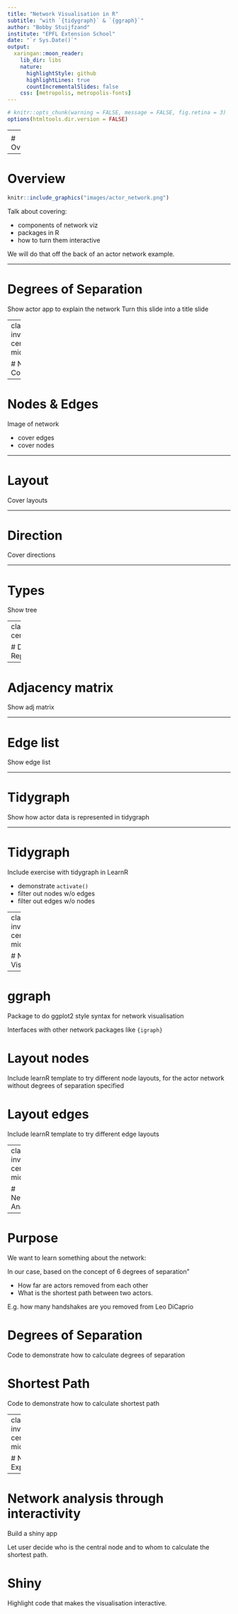 ```yaml
---
title: "Network Visualisation in R"
subtitle: "with `{tidygraph}` & `{ggraph}`"
author: "Bobby Stuijfzand"
institute: "EPFL Extension School"
date: "`r Sys.Date()`"
output:
  xaringan::moon_reader:
    lib_dir: libs
    nature:
      highlightStyle: github
      highlightLines: true
      countIncrementalSlides: false
    css: [metropolis, metropolis-fonts]
---
```


```r
# knitr::opts_chunk(warning = FALSE, message = FALSE, fig.retina = 3)
options(htmltools.dir.version = FALSE)
```

---
<!-- class: inverse, center, middle -->

# Overview

---

# Overview


```r
knitr::include_graphics("images/actor_network.png")
```

Talk about covering:

- components of network viz
- packages in R
- how to turn them interactive

We will do that off the back of an actor network example.

---

# Degrees of Separation


Show actor app to explain the network
Turn this slide into a title slide

---
class: inverse, center, middle

# Network Components

---

# Nodes & Edges

Image of network

- cover edges
- cover nodes

---

# Layout

Cover layouts

---

# Direction

Cover directions

---

# Types

Show tree

---
class: inverse, center, middle

# Data Representation

---

# Adjacency matrix

Show adj matrix

---

# Edge list

Show edge list

---

# Tidygraph

Show how actor data is represented in tidygraph

---

# Tidygraph

Include exercise with tidygraph in LearnR

- demonstrate `activate()`
- filter out nodes w/o edges
- filter out edges w/o nodes

---
class: inverse, center, middle

# Network Visualisation

---

# ggraph

Package to do ggplot2 style syntax for network visualisation

Interfaces with other network packages like `{igraph}`

# Layout nodes

Include learnR template to try different node layouts,
for the actor network without degrees of separation specified

# Layout edges

Include learnR template to try different edge layouts

---
class: inverse, center, middle

# Network Analysis

---

# Purpose

We want to learn something about the network:

In our case, based on the concept of 6 degrees of separation"

- How far are actors removed from each other
- What is the shortest path between two actors.


E.g. how many handshakes are you removed from Leo DiCaprio

# Degrees of Separation

Code to demonstrate how to calculate degrees of separation

# Shortest Path

Code to demonstrate how to calculate shortest path

---
class: inverse, center, middle

# Network Exploration

---

# Network analysis through interactivity

Build a shiny app

Let user decide who is the central node and to whom to calculate the shortest path.

# Shiny

Highlight code that makes the visualisation interactive.
